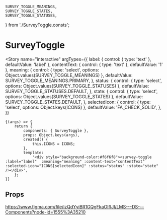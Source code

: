 

	SURVEY_TOGGLE_MEANINGS,
	SURVEY_TOGGLE_STATES,
	SURVEY_TOGGLE_STATUSES,
} from './SurveyToggle.consts';

<Meta title="components/SurveyToggle" component={SurveyToggle} />

# SurveyToggle

<Story
	name="interactive"
	argTypes={{
		label: { control: { type: 'text' }, defaultValue: 'label' },
		contentText: { control: { type: 'text' }, defaultValue: '1' },
		meaning: {
			control: { type: 'select', options: Object.values(SURVEY_TOGGLE_MEANINGS) },
			defaultValue: SURVEY_TOGGLE_MEANINGS.PRIMARY,
		},
		status: {
			control: { type: 'select', options: Object.values(SURVEY_TOGGLE_STATUSES) },
			defaultValue: SURVEY_TOGGLE_STATUSES.DEFAULT,
		},
		state: {
			control: { type: 'select', options: Object.values(SURVEY_TOGGLE_STATES) },
			defaultValue: SURVEY_TOGGLE_STATES.DEFAULT,
		},
		selectedIcon: {
			control: { type: 'select', options: Object.keys(ICONS) },
			defaultValue: 'FA_CHECK_SOLID',
		},
	}}
>
	{(args) => {
		return {
			components: { SurveyToggle },
			props: Object.keys(args),
			created() {
				this.ICONS = ICONS;
			},
			template:
				'<div style="background-color:#f6f6f8"><survey-toggle :label="label"  :meaning="meaning" :content-text="contentText" :selected-icon="ICONS[selectedIcon]" :status="status" :state="state" /></div>',
		};
	}}
</Story>

## Props

<Props of={SurveyToggle} />

https://www.figma.com/file/izQdYyiBR1GQgFkaOIfIJI/LMS---DS---Components?node-id=1555%3A35210
